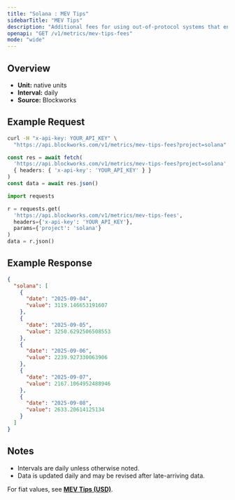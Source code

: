 ```yaml
---
title: "Solana : MEV Tips"
sidebarTitle: "MEV Tips"
description: "Additional fees for using out-of-protocol systems that enables users to send transactions, or a bundle of transactions, to block builders or leaders for faster transaction execution, MEV capture, or MEV protection."
openapi: "GET /v1/metrics/mev-tips-fees"
mode: "wide"
---
```


## Overview

- **Unit:** native units
- **Interval:** daily
- **Source:** Blockworks

## Example Request

<CodeGroup>

```bash cURL
curl -H "x-api-key: YOUR_API_KEY" \
  "https://api.blockworks.com/v1/metrics/mev-tips-fees?project=solana"
```

```typescript TypeScript
const res = await fetch(
  'https://api.blockworks.com/v1/metrics/mev-tips-fees?project=solana',
  { headers: { 'x-api-key': 'YOUR_API_KEY' } }
)
const data = await res.json()
```

```python Python
import requests

r = requests.get(
  'https://api.blockworks.com/v1/metrics/mev-tips-fees',
  headers={'x-api-key': 'YOUR_API_KEY'},
  params={'project': 'solana'}
)
data = r.json()
```

</CodeGroup>

## Example Response

```json
{
  "solana": [
    {
      "date": "2025-09-04",
      "value": 3119.146653191607
    },
    {
      "date": "2025-09-05",
      "value": 3250.6292506508553
    },
    {
      "date": "2025-09-06",
      "value": 2239.927330063906
    },
    {
      "date": "2025-09-07",
      "value": 2167.1064952488946
    },
    {
      "date": "2025-09-08",
      "value": 2633.20614125134
    }
  ]
}
```

## Notes
- Intervals are daily unless otherwise noted.
- Data is updated daily and may be revised after late-arriving data.


<Note>For fiat values, see **[MEV Tips (USD)](./mev-tips-fees-usd)**.</Note>